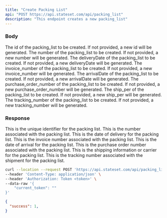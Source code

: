 ```yaml
---
title: "Create Packing List"
api: "POST https://api.stateset.com/api/packing_list"
description: "This endpoint creates a new packing_list"
---
```


### Body

<ParamField body="id" required="false" default="null">
  The id of the packing_list to be created. If not provided, a new id will be generated.
</ParamField>

<ParamField body="number" required="false" default="null">
  The number of the packing_list to be created. If not provided, a new number will be generated.
</ParamField>

<ParamField body="deliveryDate" required="false" default="null">
  The deliveryDate of the packing_list to be created. If not provided, a new deliveryDate will be generated.
</ParamField>

<ParamField body="invoice_number" required="false" default="null">
  The invoice_number of the packing_list to be created. If not provided, a new invoice_number will be generated.
</ParamField>

<ParamField body="arrivalDate" required="false" default="null">
  The arrivalDate of the packing_list to be created. If not provided, a new arrivalDate will be generated.
</ParamField>

<ParamField body="purchase_order_number" required="false" default="null">
  The purchase_order_number of the packing_list to be created. If not provided, a new purchase_order_number will be generated.
</ParamField>

<ParamField body="ship_per" required="false" default="null">
  The ship_per of the packing_list to be created. If not provided, a new ship_per will be generated.
</ParamField>

<ParamField body="tracking_number" required="false" default="null">
  The tracking_number of the packing_list to be created. If not provided, a new tracking_number will be generated.
</ParamField>

### Response

<ResponseField body="id" type="string">
  This is the unique identifier for the packing list.
</ResponseField>

<ResponseField body="number" type="string">
  This is the number associated with the packing list.
</ResponseField>

<ResponseField body="deliveryDate" type="string">
  This is the date of delivery for the packing list.
</ResponseField>

<ResponseField body="invoice_number" type="string">
  This is the invoice number associated with the packing list.
</ResponseField>

<ResponseField body="arrivalDate" type="string">
  This is the date of arrival for the packing list.
</ResponseField>

<ResponseField body="purchase_order_number" type="string">
  This is the purchase order number associated with the packing list.
</ResponseField>

<ResponseField body="ship_per" type="string">
  This is the shipping information or carrier for the packing list.
</ResponseField>

<ResponseField body="tracking_number" type="string">
  This is the tracking number associated with the shipment for the packing list.
</ResponseField>

<RequestExample>

```bash cURL
curl --location --request POST 'https://api.stateset.com/api/packing_list' \
--header 'Content-Type: application/json' \
--header 'Authorization: Token <token>' \
--data-raw '{
    "current_token": ""
}'
```

</RequestExample>

<ResponseExample>

```json Response
{
  "success": 1,
}
```

</ResponseExample>
